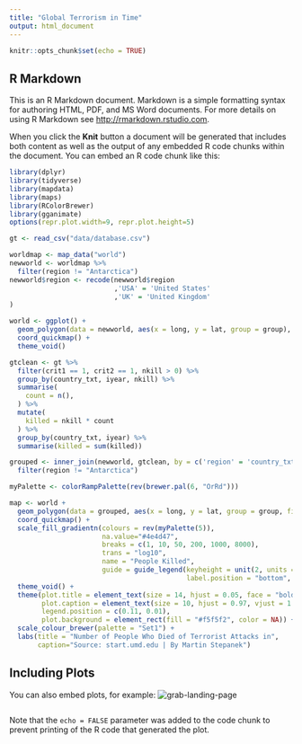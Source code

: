 ```yaml
---
title: "Global Terrorism in Time"
output: html_document
---
```


```r
knitr::opts_chunk$set(echo = TRUE)
```

## R Markdown

This is an R Markdown document. Markdown is a simple formatting syntax for authoring HTML, PDF, and MS Word documents. For more details on using R Markdown see <http://rmarkdown.rstudio.com>.

When you click the **Knit** button a document will be generated that includes both content as well as the output of any embedded R code chunks within the document. You can embed an R code chunk like this:

```r
library(dplyr)
library(tidyverse)
library(mapdata)
library(maps)
library(RColorBrewer)
library(gganimate)
options(repr.plot.width=9, repr.plot.height=5)

gt <- read_csv("data/database.csv")

worldmap <- map_data("world")
newworld <- worldmap %>%
  filter(region != "Antarctica")
newworld$region <- recode(newworld$region
                          ,'USA' = 'United States'
                          ,'UK' = 'United Kingdom'
)

world <- ggplot() +
  geom_polygon(data = newworld, aes(x = long, y = lat, group = group), fill = "grey", color = "#4e4d47") + 
  coord_quickmap() +
  theme_void()

gtclean <- gt %>%
  filter(crit1 == 1, crit2 == 1, nkill > 0) %>%
  group_by(country_txt, iyear, nkill) %>%
  summarise(
    count = n(),
  ) %>% 
  mutate(
    killed = nkill * count
  ) %>% 
  group_by(country_txt, iyear) %>%
  summarise(killed = sum(killed))

grouped <- inner_join(newworld, gtclean, by = c('region' = 'country_txt')) %>%
  filter(region != "Antarctica") 

myPalette <- colorRampPalette(rev(brewer.pal(6, "OrRd")))

map <- world +
  geom_polygon(data = grouped, aes(x = long, y = lat, group = group, fill = killed, frame = iyear), color = "#4e4d47") +
  coord_quickmap() +
  scale_fill_gradientn(colours = rev(myPalette(5)),
                       na.value="#4e4d47",
                       breaks = c(1, 10, 50, 200, 1000, 8000),
                       trans = "log10",
                       name = "People Killed",
                       guide = guide_legend(keyheight = unit(2, units = "mm"), keywidth=unit(6, units = "mm"),
                                            label.position = "bottom", title.position = 'top', nrow=1)) +
  theme_void() +
  theme(plot.title = element_text(size = 14, hjust = 0.05, face = "bold", color = "#4e4d47"),
        plot.caption = element_text(size = 10, hjust = 0.97, vjust = 1.2, color = "#4e4d47"),
        legend.position = c(0.11, 0.01),
        plot.background = element_rect(fill = "#f5f5f2", color = NA)) +
  scale_colour_brewer(palette = "Set1") +
  labs(title = "Number of People Who Died of Terrorist Attacks in",
       caption="Source: start.umd.edu | By Martin Stepanek")

```

## Including Plots

You can also embed plots, for example:
![grab-landing-page](https://github.com/winnie1312/grab/blob/master/grab-landingpage-winnie.gif)

```r
```

Note that the `echo = FALSE` parameter was added to the code chunk to prevent printing of the R code that generated the plot.
